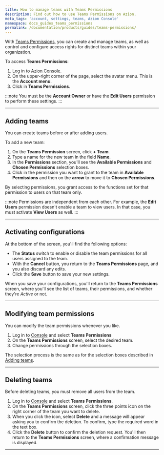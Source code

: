 ```yaml
---
title: How to manage teams with Teams Permissions
description: Find out how to use Teams Permissions on Azion.
meta_tags: 'account, settings, teams, Azion Console'
namespace: docs_guides_teams_permissions
permalink: /documentation/products/guides/teams-permissions/
---
```


With [Teams Permissions](/en/documentation/products/accounts/teams-permissions/), you can create and manage teams, as well as control and configure access rights for distinct teams within your organization.

To access **Teams Permissions**:

1. Log in to [Azion Console](https://console.azion.com).
2. On the upper-right corner of the page, select the avatar menu. This is the **Account menu**.
3. Click in **Teams Permissions**.

:::note
You must be the **Account Owner** or have the **Edit Users** permission to perform these settings.
:::

---

## Adding teams

You can create teams before or after adding users.

To add a new team:

1. On the **Teams Permission** screen, click **+ Team**.
2. Type a name for the new team in the field **Name**.
3. In the **Permissions** section, you'll see the **Available Permissions** and **Chosen Permissions** selection boxes.
4. Click in the permission you want to grant to the team in **Available Permissions** and then on the **arrow** to move it to **Chosen Permissions**.

By selecting permissions, you grant access to the functions set for that permission to users on that team only.

:::note
Permissions are independent from each other. For example, the **Edit Users** permission doesn't enable a team to view users. In that case, you must activate **View Users** as well.
:::

---

## Activating configurations

At the bottom of the screen, you'll find the following options:

- The **Status** switch to enable or disable the team permissions for all users assigned to the team.
- With the **Cancel** button, you return to the **Teams Permissions** page, and you also discard any edits.
- Click the **Save** button to save your new settings.

When you save your configurations, you'll return to the **Teams Permissions** screen, where you'll see the list of teams, their permissions, and whether they're *Active* or not.

---

## Modifying team permissions

You can modify the team permissions whenever you like.

1. Log in to [Console](https://console.azion.com) and select **Teams Permissions**
2. On the **Teams Permissions** screen, select the desired team.
3. Change permissions through the selection boxes.

The selection process is the same as for the selection boxes described in [Adding teams](#adding-teams).

---

## Deleting teams

Before deleting teams, you must remove all users from the team.

1. Log in to [Console](https://console.azion.com) and select **Teams Permissions**.
2. On the **Teams Permissions** screen, click the three points icon on the right corner of the team you want to delete.
3. When you click the icon, select **Delete** and a message will appear asking you to confirm the deletion. To confirm, type the required word in the text box.
4. Click the **Delete** button to confirm the deletion request. You'll then return to the **Teams Permissions** screen, where a confirmation message is displayed.

---
